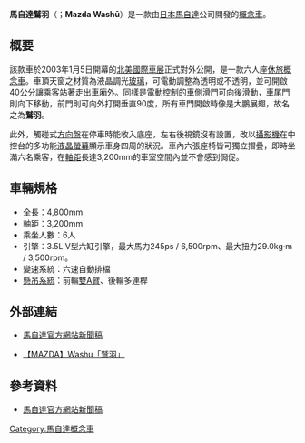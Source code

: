 '''馬自達鷲羽'''（{{lang-ja|'''マツダ・鷲羽'''〔わしゅう〕}}；'''Mazda Washū'''）是一款由[[日本|日本]][[馬自達|馬自達]]公司開發的[[概念車|概念車]]。

== 概要 ==
該款車於2003年1月5日開幕的[[底特律車展|北美國際車展]]正式對外公開，是一款六人座[[多功能休旅車|休旅]][[概念車|概念車]]。車頂天窗之材質為液晶調光[[玻璃|玻璃]]，可電動調整為透明或不透明，並可開啟40[[公分|公分]]讓乘客站著走出車廂外。同樣是電動控制的車側滑門可向後滑動，車尾門則向下移動，前門則可向外打開垂直90度，所有車門開啟時像是大鵬展翅，故名之為'''鷲羽'''。

此外，觸碰式[[方向盤|方向盤]]在停車時能收入底座，左右後視鏡沒有設置，改以[[攝影機|攝影機]]在中控台的多功能[[液晶顯示器|液晶螢幕]]顯示車身四周的狀況。車內六張座椅皆可獨立摺疊，即時坐滿六名乘客，在[[軸距|軸距]]長達3,200mm的車室空間內並不會感到侷促。

== 車輛規格 ==
* 全長：4,800mm 
* 軸距：3,200mm 
* 乘坐人數：6人 
* 引擎：3.5L V型六缸引擎，最大馬力245ps / 6,500rpm、最大扭力29.0kg·m / 3,500rpm。 
* 變速系統：六速自動排檔
* [[懸吊系統|懸吊系統]]：前輪[[雙A臂懸吊系統|雙A臂]]、後輪多連桿

== 外部連結 ==
* {{ja}} [http://www.mazda.co.jp/corporate/publicity/release/2003/200301/0107.html 馬自達官方網站新聞稿]{{Dead link|date=2019年11月 |bot=InternetArchiveBot |fix-attempted=yes }}
* [http://mazda2010.hihost.com.tw/mainmenu.asp?lmenuid=1&smenuid=6 【MAZDA】Washu「鷲羽」]{{dead link|date=2018年5月 |bot=InternetArchiveBot |fix-attempted=yes }}

== 參考資料 ==
* {{ja}} [http://www.mazda.co.jp/corporate/publicity/release/2003/200301/0107.html 馬自達官方網站新聞稿]{{Dead link|date=2019年11月 |bot=InternetArchiveBot |fix-attempted=yes }}
{{reflist}}

{{Mazda Concept}}

{{car-stub}}

[[Category:馬自達概念車|Category:馬自達概念車]]